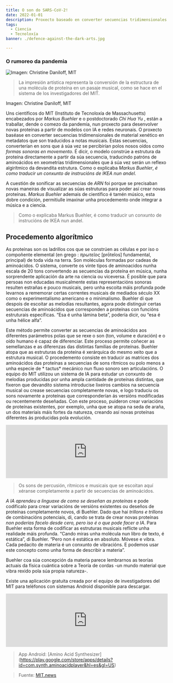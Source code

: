 ```yaml
---
title: O son do SARS-CoV-2!
date: 2022-01-01
description: Proxecto baseado en converter secuencias tridimensionales de material xenético en metadatos que son traducidos a notas musicais.
tags:
  - Ciencia
  - Tecnoloxía
banner: ./defence-against-the-dark-arts.jpg

---
```


### O rumoreo da pandemia

![Imagen: Christine Daniloff, MIT](./dna-defence-against-the-dark-arts.jpeg)

> La impresión artística representa la conversión de la estructura de una molécula de proteína en un pasaje musical, como se hace en el sistema de los investigadores del MIT.

Imagen: Christine Daniloff, MIT


Uns científicos do  MIT (Instituto de Tecnoloxía de  Massachusetts) encabezados por *Markus Buehler* e o  postdoctorado *Chi  Hua  Yu* , están a traballar, dende o comezo da pandemia, nun proxecto para desenvolver novas proteínas a partir de modelos con IA e redes neuronais. O proxecto baséase en converter secuencias tridimensionales de material xenético en metadatos  que son traducidos a notas musicais. Estas secuencias, converterían en sons que á súa vez se percibirían polos nosos oídos como *formas sonoras en movemento*. É dicir, o modelo constrúe a estrutura da proteína directamente a partir da súa secuencia, traducindo patróns de  aminoácidos en xeometrías  tridimensionales que á súa vez serán un reflexo  algirítmico da devandita estrutura. Como o explicaba *Markus Buehler*, *é como traducir un conxunto de instrucións de IKEA nun andel*. 

A cuestión de  sonificar as secuencias de *ARN* foi  porque se precisaban novas maneiras de visualizar as súas estruturas para poder así crear novas proteínas. *Markus Buehler* ademais de científico é tamén músico,  esta dobre condición, permitiulle imaxinar unha procedemento onde integrar a música e a ciencia. 

> Como o explicaba Markus  Buehler, é como traducir un conxunto de instrucións de IKEA nun andel.


## Procedemento algorítmico 

As proteínas son os ladrillos cos que se constrúen as células e por iso o compoñente elemental (en grego : *πρωτεῖος* [prōteîos] fundamental, principal) de toda vida na terra. Son moléculas formadas por cadeas de  aminoácidos. 
O sistema, converte os vinte tipos de  aminoacidos nunha escala de 20 tons convertendo as secuencias da proteína en música, nunha sorprendente aplicación  da arte na ciencia ou viceversa. É posible que para persoas non educadas musicalmente estas representacións sonoras resulten estrañas e pouco musicais, pero unha escoita máis profunda pode levarnos a rememorar certas correntes musicais de mediados século  XX como o  experimentalismo americano e o  minimalismo. 
Buehler di que despois de escoitar as melodías resultantes, agora pode distinguir certas secuencias de  aminoácidos que corresponden a proteínas con funcións estruturais específicas. “Esa é unha lámina  beta”, podería dicir, ou “esa é unha hélice  alfa”.

Este método permite converter as secuencias de  aminoácidos aos diferentes parámetros polas que se rexe o son (ton, volume e duración) e o oído humano é capaz de diferenciar. Este proceso permite coñecer as semellanzas e as diferenzas das distintas familias de proteínas. 
Buehler atopa que as estruturas da proteína é xerárquica do mesmo xeito que a estrutura musical. O procedemento consiste en traducir as matrices dos  aminoácidos das proteínas a secuencias de sons rítmicos ou polo menos a unha especie de * tactus*  mecánico nun fluxo sonoro sen articulacións.
O equipo do  MIT utilizou un sistema de  IA para estudar un conxunto de melodías producidas por unha ampla cantidade de proteínas distintas, que fixeron que devandito sistema introducise lixeiros cambios na secuencia musical ou crease secuencias completamente novas, e logo traduciu os sons novamente a proteínas que corresponderían ás versións modificadas ou recentemente deseñadas. Con este proceso, puideron crear variacións de proteínas existentes, por exemplo, unha que se atopa na seda de araña, un dos materiais máis fortes da natureza, creando así novas proteínas diferentes ás producidas pola evolución. 

<iframe width="100%" height="166" scrolling="no" frameborder="no" allow="autoplay" src="https://w.soundcloud.com/player/?url=https%3A//api.soundcloud.com/playlists/1011610462&color=%233900ff&auto_play=false&hide_related=false&show_comments=true&show_user=true&show_reposts=false&show_teaser=true&visual=true"></iframe>

> Os sons de percusión, rítmicos e musicais que se escoitan aquí xéranse completamente a partir de secuencias de  aminoácidos.  

*A IA aprendeu a linguaxe de como se deseñan as proteínas* e pode codificalo para crear variacións de versións existentes ou deseños de proteínas completamente novos, di  Buehler. Dado que hai *trillons e  trillons* de combinacións potenciais, di, cando se trata de crear novas proteínas *non poderías facelo desde cero, pero iso é o que pode facer a  IA*.
Para  Buehler esta forma de codificar as estruturas musicais reflicte unha realidade máis profunda. “Cando miras unha molécula nun libro de texto, é estática”, di  Buehler. “Pero non é estática en absoluto. Móvese e vibra. Cada  pedacito de materia é un conxunto de vibracións. E podemos usar este concepto como unha forma de describir a materia”.

 Buehler coa súa concepción da materia parece lembrarnos as teorías actuais da física  cuántica sobre a Teoría de cordas -un mundo material que vibra rexido pola súa propia natureza-.

Existe una aplicación gratuita creada por el equipo de investigadores del MIT para teléfonos con sistemas Android disponible para descargar.

<iframe width="100%" height="166" scrolling="no" frameborder="no" allow="autoplay" src="https://w.soundcloud.com/player/?url=https%3A//api.soundcloud.com/tracks/633082110&color=ff5500"></iframe>

 > App Android: [Amino Acid Synthesizer] (https://play.google.com/store/apps/details?id=com.synth.aminoacidplayer&hl=es&gl=US)



> Fuente: [MIT.news](https://news.mit.edu/2019/translating-proteins-music-0626)
